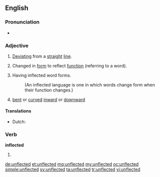 ==English==

===Pronunciation===
* {{audio|en-us-inflected.ogg|Audio (US)}}

===Adjective===
{{en-adj}}

# [[deviate|Deviating]] from a [[straight]] [[line]]. 
# {{grammar}} Changed in [[form]] to reflect [[function]] (referring to a word).
# {{linguistics}} Having inflected word forms. 
#:(An inflected language is one in which words change form when their function changes.)
# {{botany}} [[bent]] or [[curved]] [[inward]] or [[downward]]

====Translations====
{{trans-top|(grammar)}}
* Dutch: {{t+|nl|verbogen}}
{{trans-mid}}
{{trans-bottom}}

===Verb===
'''inflected'''

# {{past of|inflect}}

[[de:unflected]]
[[et:unflected]]
[[mg:unflected]]
[[my:unflected]]
[[oc:unflected]]
[[simple:unflected]]
[[sv:unflected]]
[[ta:unflected]]
[[tr:unflected]]
[[vi:unflected]]